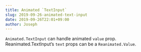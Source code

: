 ```yaml
---
title: Animated `TextInput`
slug: 2019-09-26-animated-text-input
date: 2019-09-26T22:01+09:00
author: Joseph
---
```


`Animated.TextInput` can handle animated `value` prop. Reanimated.TextInput’s `text` props can be a `Reanimated.Value`.